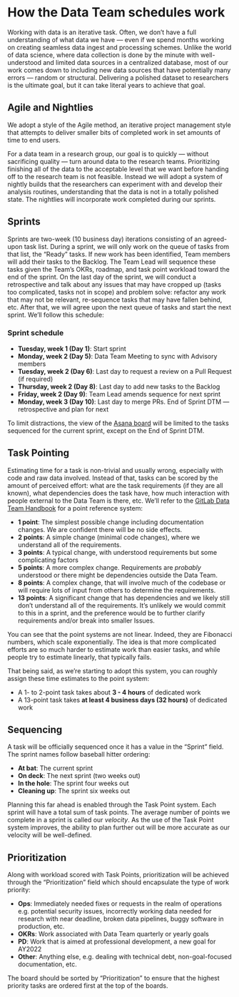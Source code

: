# How the Data Team schedules work {#dt-workflow}

Working with data is an iterative task. 
Often, we don't have a full understanding of what data we have &mdash; even if we spend months working on creating seamless data ingest and processing schemes. 
Unlike the world of data science, where data collection is done by the minute with well-understood and limited data sources in a centralized database, most of our work comes down to including new data sources that have potentially many errors &mdash; random or structural. 
Delivering a polished dataset to researchers is the ultimate goal, but it can take literal years to achieve that goal.

## Agile and Nightlies
We adopt a style of the Agile method, an iterative project management style that attempts to deliver smaller bits of completed work in set amounts of time to end users. 

For a data team in a research group, our goal is to quickly &mdash; without sacrificing quality &mdash; turn around data to the research teams. 
Prioritizing finishing all of the data to the acceptable level that we want before handing off to the research team is not feasible. 
Instead we will adopt a system of nightly builds that the researchers can experiment with and develop their analysis routines, understanding that the data is not in a totally polished state. 
The nightlies will incorporate work completed during our sprints.

## Sprints
Sprints are two-week (10 business day) iterations consisting of an agreed-upon task list. During a sprint, we will only work on the queue of tasks from that list, the "Ready" tasks. 
If new work has been identified, Team members will add their tasks to the Backlog. 
The Team Lead will sequence these tasks given the Team's OKRs, roadmap, and task point workload toward the end of the sprint. 
On the last day of the sprint, we will conduct a retrospective and talk about any issues that may have cropped up (tasks too complicated, tasks not in scope) and problem solve: refactor any work that may not be relevant, re-sequence tasks that may have fallen behind, etc. 
After that, we will agree upon the next queue of tasks and start the next sprint. We'll follow this schedule:

### Sprint schedule

- **Tuesday, week 1 (Day 1)**: Start sprint
- **Monday, week 2 (Day 5)**: Data Team Meeting to sync with Advisory members
- **Tuesday, week 2 (Day 6)**: Last day to request a review on a Pull Request (if required)
- **Thursday, week 2 (Day 8)**: Last day to add new tasks to the Backlog
- **Friday, week 2 (Day 9)**: Team Lead amends sequence for next sprint
- **Monday, week 3 (Day 10)**: Last day to merge PRs. End of Sprint DTM — retrospective and plan for next 

To limit distractions, the view of the [Asana board](https://app.asana.com/0/1200054901504374/1200054901504374) will be limited to the tasks sequenced for the current sprint, except on the End of Sprint DTM.

## Task Pointing
Estimating time for a task is non-trivial and usually wrong, especially with code and raw data involved. 
Instead of that, tasks can be scored by the amount of perceived effort: what are the task requirements (if they are all known), what dependencies does the task have, how much interaction with people external to the Data Team is there, etc. 
We'll refer to the [GitLab Data Team Handbook](https://about.gitlab.com/handbook/business-ops/data-team/how-we-work/#issue-pointing) for a point reference system:

- **1 point**: The simplest possible change including documentation changes. We are confident there will be no side effects.
- **2 points**: A simple change (minimal code changes), where we understand all of the requirements.
- **3 points**: A typical change, with understood requirements but some complicating factors
- **5 points**: A more complex change. Requirements are _probably_ understood or there might be dependencies outside the Data Team.
- **8 points**: A complex change, that will involve much of the codebase or will require lots of input from others to determine the requirements.
- **13 points**: A significant change that has dependencies and we likely still don't understand all of the requirements. It's unlikely we would commit to this in a sprint, and the preference would be to further clarify requirements and/or break into smaller Issues.

You can see that the point systems are not linear. 
Indeed, they are Fibonacci numbers, which scale exponentially.
The idea is that more complicated efforts are so much harder to estimate work than easier tasks, and while people try to estimate linearly, that typically fails.

That being said, as we're starting to adopt this system, you can roughly assign these time estimates to the point system:

- A 1- to 2-point task takes about **3 - 4 hours** of dedicated work
- A 13-point task takes **at least 4 business days (32 hours)** of dedicated work

## Sequencing
A task will be officially sequenced once it has a value in the "Sprint" field. The sprint names follow baseball hitter ordering:

- **At bat**: The current sprint
- **On deck**: The next sprint (two weeks out)
- **In the hole**: The sprint four weeks out
- **Cleaning up**: The sprint six weeks out

Planning this far ahead is enabled through the Task Point system. 
Each sprint will have a total sum of task points. 
The average number of points we complete in a sprint is called our _velocity_. As the use of the Task Point system improves, the ability to plan further out will be more accurate as our velocity will be well-defined.

## Prioritization
Along with workload scored with Task Points, prioritization will be achieved through the "Prioritization" field which should encapsulate the type of work priority:

- **Ops**: Immediately needed fixes or requests in the realm of operations e.g. potential security issues, incorrectly working data needed for research with near deadline, broken data pipelines, buggy software in production, etc.
- **OKRs**: Work associated with Data Team quarterly or yearly goals
- **PD**: Work that is aimed at professional development, a new goal for AY2022
- **Other**: Anything else, e.g. dealing with technical debt, non-goal-focused documentation, etc.

The board should be sorted by "Prioritization" to ensure that the highest priority tasks are ordered first at the top of the boards.
